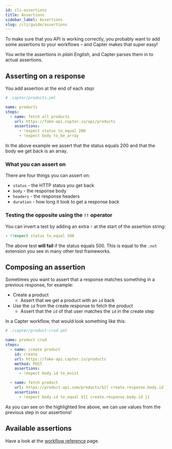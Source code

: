 ```yaml
---
id: cli-assertions
title: Assertions
sidebar_label: Assertions
slug: /cli/guide/assertions
---
```


To make sure that you API is working correctly, you probably want to add some assertions to your workflows – and Capter makes that super easy!

You write the assertions in _plain English_, and Capter parses them in to actual assertions.

## Asserting on a response

You add assertion at the end of each _step_:

```yml {7-9}
# .capter/products.yml

name: products
steps:
  - name: fetch all products
    url: https://fake-api.capter.io/api/products
    assertions:
      - !expect status to_equal 200
      - !expect body to_be_array
```

In the above example we assert that the status equals 200 and that the body we get back is an array.

### What you can assert on

There are four things you can assert on:

- `status` - the HTTP status you get back
- `body` - the response body
- `headers` - the response headers
- `duration` - how long it took to get a response back

### Testing the opposite using the `!!` operator

You can invert a test by adding an extra `!` at the start of the assertion string:

```yml
- !!expect status to_equal 500
```

The above test **will fail** if the status equals 500. This is equal to the `.not` extension you see in many other test frameworks.

## Composing an assertion

Sometimes you want to assert that a response matches something in a previous response, for example:

- Create a product
  - Assert that we get a product with an `id` back
- Use the `id` from the create response to fetch the product
  - Assert that the `id` of that user matches the `id` in the create step

In a Capter workflow, that would look something like this:

```yml {15}
# ./capter/product-crud.yml

name: product crud
steps:
  - name: create product
    id: create
    url: https://fake-api.capter.io/products
    method: POST
    assertions:
      - !expect body.id to_exist

  - name: fetch product
    url: https://product-api.com/products/${{ create.response.body.id }}
    assertions:
      - !expect body.id to_equal ${{ create.response.body.id }}
```

As you can see on the highlighted line above, we can use values from the previous step in our assertions!

## Available assertions

Have a look at the [workflow reference](/cli/reference/workflow#assertions) page.
